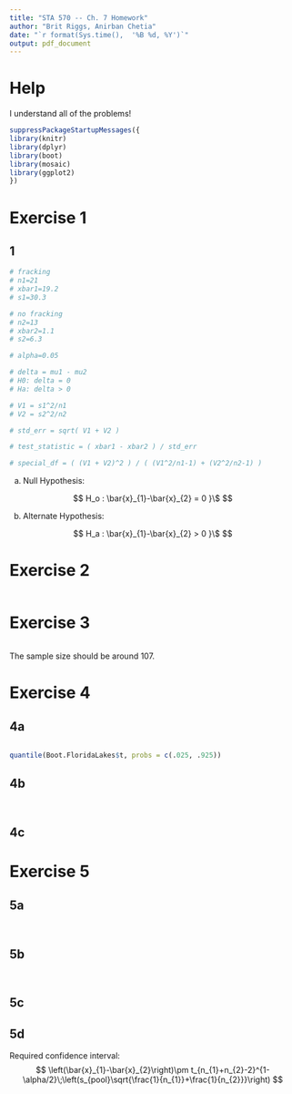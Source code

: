---
title: "STA 570 -- Ch. 7 Homework"
author: "Brit Riggs, Anirban Chetia"
date: "`r format(Sys.time(),  '%B %d, %Y')`"
output: pdf_document
---

# Help

I understand all of the problems!

```{r, message = FALSE, warning = FALSE, echo = FALSE}
suppressPackageStartupMessages({
library(knitr)
library(dplyr)
library(boot)
library(mosaic)
library(ggplot2)
})
```
# Exercise 1

## 1

```{r}
# fracking
# n1=21
# xbar1=19.2
# s1=30.3

# no fracking
# n2=13
# xbar2=1.1
# s2=6.3

# alpha=0.05

# delta = mu1 - mu2
# H0: delta = 0
# Ha: delta > 0

# V1 = s1^2/n1
# V2 = s2^2/n2

# std_err = sqrt( V1 + V2 )

# test_statistic = ( xbar1 - xbar2 ) / std_err

# special_df = ( (V1 + V2)^2 ) / ( (V1^2/n1-1) + (V2^2/n2-1) )
```

(a) Null Hypothesis:

$$
 H_o : \bar{x}_{1}-\bar{x}_{2} = 0 }\$
$$

(b) Alternate Hypothesis:

$$
 H_a : \bar{x}_{1}-\bar{x}_{2} > 0 }\$
$$


\textbf{GOT IT}

# Exercise 2
        
```{r}

```

\textbf{GOT IT}

# Exercise 3

```{r}

```

The sample size should be around 107.

\textbf{GOT IT}

# Exercise 4

## 4a

```{r}

```




```{r}
quantile(Boot.FloridaLakes$t, probs = c(.025, .925))
```

\textbf{GOT IT}

## 4b

```{r}

```



```{r}

```

## 4c

# Exercise 5

## 5a

```{r}

```


```{r}

```

## 5b


```{r}

```


```{r}

```

## 5c


## 5d

Required confidence interval:
$$
\left(\bar{x}_{1}-\bar{x}_{2}\right)\pm t_{n_{1}+n_{2}-2}^{1-\alpha/2}\;\left(s_{pool}\sqrt{\frac{1}{n_{1}}+\frac{1}{n_{2}}}\right)
$$
